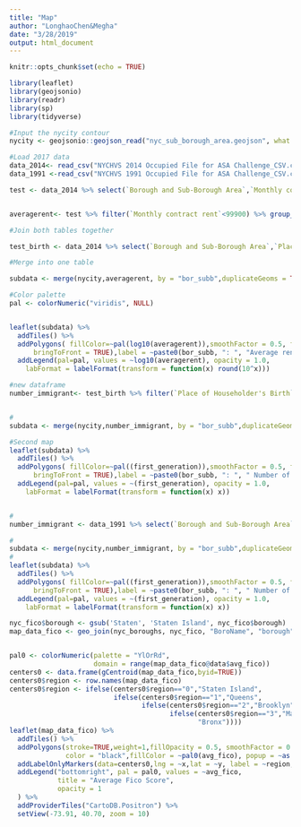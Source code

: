 ```yaml
---
title: "Map"
author: "LonghaoChen&Megha"
date: "3/28/2019"
output: html_document
---
```


```r
knitr::opts_chunk$set(echo = TRUE)
```


```r
library(leaflet)
library(geojsonio)
library(readr)
library(sp)
library(tidyverse)
```


```r
#Input the nycity contour 
nycity <- geojsonio::geojson_read("nyc_sub_borough_area.geojson", what = "sp")

#Load 2017 data
data_2014<- read_csv("NYCHVS 2014 Occupied File for ASA Challenge_CSV.csv", skip = 1)
data_1991 <-read_csv("NYCHVS 1991 Occupied File for ASA Challenge_CSV.csv", skip = 1)

test <- data_2014 %>% select(`Borough and Sub-Borough Area`,`Monthly contract rent`) %>% rename(bor_subb = `Borough and Sub-Borough Area`)


averagerent<- test %>% filter(`Monthly contract rent`<99900) %>% group_by(bor_subb) %>% mutate(averagerent = mean(`Monthly contract rent`),medianrent=median(`Monthly contract rent`)) %>% distinct(bor_subb, .keep_all = TRUE)

#Join both tables together

test_birth <- data_2014 %>% select(`Borough and Sub-Borough Area`,`Place of Householder's Birth`) %>% rename(bor_subb=`Borough and Sub-Borough Area`)

#Merge into one table

subdata <- merge(nycity,averagerent, by = "bor_subb",duplicateGeoms = TRUE) 

#Color palette
pal <- colorNumeric("viridis", NULL)


leaflet(subdata) %>%
  addTiles() %>%
  addPolygons( fillColor=~pal(log10(averagerent)),smoothFactor = 0.5, fillOpacity = 1,weight=1,highlightOptions = highlightOptions(color = "white", weight = 2.5,
      bringToFront = TRUE),label = ~paste0(bor_subb, ": ", "Average rent  ",formatC(averagerent, big.mark = ","),"  Median rent  ", formatC(medianrent,big.mark = ","))) %>%
  addLegend(pal=pal, values = ~log10(averagerent), opacity = 1.0,
    labFormat = labelFormat(transform = function(x) round(10^x)))

#new dataframe
number_immigrant<- test_birth %>% filter(`Place of Householder's Birth` != 7 &`Place of Householder's Birth` != 9&`Place of Householder's Birth` != 98) %>% group_by(bor_subb) %>% summarize(first_generation = n()) 


#
subdata <- merge(nycity,number_immigrant, by = "bor_subb",duplicateGeoms = TRUE) 

#Second map
leaflet(subdata) %>%
  addTiles() %>%
  addPolygons( fillColor=~pal((first_generation)),smoothFactor = 0.5, fillOpacity = 1,weight=1,highlightOptions = highlightOptions(color = "white", weight = 2.5,
      bringToFront = TRUE),label = ~paste0(bor_subb, ": ", " Number of first generation immigrants ",formatC(first_generation))) %>%
  addLegend(pal=pal, values = ~(first_generation), opacity = 1.0,
    labFormat = labelFormat(transform = function(x) x))


#
number_immigrant <- data_1991 %>% select(`Borough and Sub-Borough Area`,`Place of Householder's Birth`) %>% rename(bor_subb=`Borough and Sub-Borough Area`) %>% filter(`Place of Householder's Birth` != 10 &`Place of Householder's Birth` != 98) %>% group_by(bor_subb) %>% summarize(first_generation = n()) 

#
subdata <- merge(nycity,number_immigrant, by = "bor_subb",duplicateGeoms = TRUE) 
#
leaflet(subdata) %>%
  addTiles() %>%
  addPolygons( fillColor=~pal((first_generation)),smoothFactor = 0.5, fillOpacity = 1,weight=1,highlightOptions = highlightOptions(color = "white", weight = 2.5,
      bringToFront = TRUE),label = ~paste0(bor_subb, ": ", " Number of first generation immigrants ",formatC(first_generation))) %>%
  addLegend(pal=pal, values = ~(first_generation), opacity = 1.0,
    labFormat = labelFormat(transform = function(x) x))
```



```r



nyc_fico$borough <- gsub('Staten', 'Staten Island', nyc_fico$borough) 
map_data_fico <- geo_join(nyc_boroughs, nyc_fico, "BoroName", "borough",how="inner") 


pal0 <- colorNumeric(palette = "YlOrRd", 
                     domain = range(map_data_fico@data$avg_fico)) 
centers0 <- data.frame(gCentroid(map_data_fico,byid=TRUE)) 
centers0$region <- row.names(map_data_fico) 
centers0$region <- ifelse(centers0$region=="0","Staten Island", 
                          ifelse(centers0$region=="1","Queens", 
                                 ifelse(centers0$region=="2","Brooklyn", 
                                        ifelse(centers0$region=="3","Manhattan", 
                                               "Bronx")))) 
leaflet(map_data_fico) %>% 
  addTiles() %>%  
  addPolygons(stroke=TRUE,weight=1,fillOpacity = 0.5, smoothFactor = 0.5, 
              color = "black",fillColor = ~pal0(avg_fico), popup = ~as.character(avg_fico)) %>% 
  addLabelOnlyMarkers(data=centers0,lng = ~x,lat = ~y, label = ~region,labelOptions = labelOptions(noHide = TRUE, direction = 'top', textOnly = TRUE)) %>% 
  addLegend("bottomright", pal = pal0, values = ~avg_fico, 
            title = "Average Fico Score", 
            opacity = 1 
  ) %>% 
  addProviderTiles("CartoDB.Positron") %>% 
  setView(-73.91, 40.70, zoom = 10)
```


